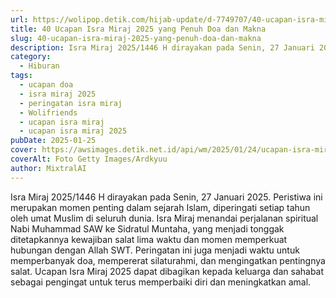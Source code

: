 ```yaml
---
url: https://wolipop.detik.com/hijab-update/d-7749707/40-ucapan-isra-miraj-2025-yang-penuh-doa-dan-makna?mtype=mpc.ctr.A-boxccxmpcxmp-modelA
title: 40 Ucapan Isra Miraj 2025 yang Penuh Doa dan Makna
slug: 40-ucapan-isra-miraj-2025-yang-penuh-doa-dan-makna
description: Isra Miraj 2025/1446 H dirayakan pada Senin, 27 Januari 2025. Yuk bagikan ucapan Isra Miraj 2025 sebagai salah satu bentuk doa kita kepada Allah SWT.
category:
  - Hiburan
tags:
  - ucapan doa
  - isra miraj 2025
  - peringatan isra miraj
  - Wolifriends
  - ucapan isra miraj
  - ucapan isra miraj 2025
pubDate: 2025-01-25
cover: https://awsimages.detik.net.id/api/wm/2025/01/24/ucapan-isra-miraj-2025-1_169.jpeg?wid=54&w=650&v=1&t=jpeg
coverAlt: Foto Getty Images/Ardkyuu
author: MixtralAI
---
```

Isra Miraj 2025/1446 H dirayakan pada Senin, 27 Januari 2025. Peristiwa ini merupakan momen penting dalam sejarah Islam, diperingati setiap tahun oleh umat Muslim di seluruh dunia. Isra Miraj menandai perjalanan spiritual Nabi Muhammad SAW ke Sidratul Muntaha, yang menjadi tonggak ditetapkannya kewajiban salat lima waktu dan momen memperkuat hubungan dengan Allah SWT. Peringatan ini juga menjadi waktu untuk memperbanyak doa, mempererat silaturahmi, dan mengingatkan pentingnya salat. Ucapan Isra Miraj 2025 dapat dibagikan kepada keluarga dan sahabat sebagai pengingat untuk terus memperbaiki diri dan meningkatkan amal.
